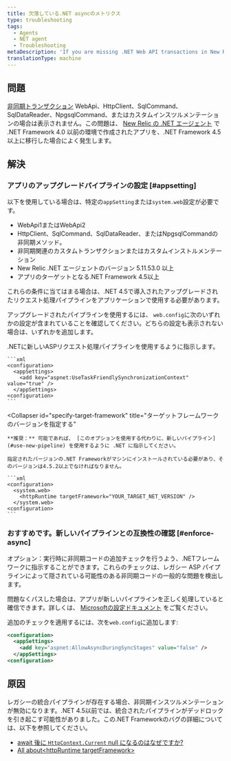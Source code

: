 ```yaml
---
title: 欠落している.NET asyncのメトリクス
type: troubleshooting
tags:
  - Agents
  - NET agent
  - Troubleshooting
metaDescription: 'If you are missing .NET Web API transactions in New Relic and your app targets .NET Framework 4.0, follow these procedures to apply a framework bug fix.'
translationType: machine
---
```


## 問題

[非同期トランザクション](/docs/agents/net-agent/additional-installation/async-support-net) WebApi、HttpClient、SqlCommand、SqlDataReader、NpgsqlCommand、またはカスタムインスツルメンテーションの場合は表示されません。この問題は、 [New Relic の .NET エージェント](/docs/agents/net-agent/getting-started/compatibility-requirements-net-framework-agent#net-version) で .NET Framework 4.0 以前の環境で作成されたアプリを、.NET Framework 4.5 以上に移行した場合によく発生します。

## 解決

### アプリのアップグレードパイプラインの設定 [#appsetting]

以下を使用している場合は、特定の`appSetting`または`system.web`設定が必要です。

* WebApi1またはWebApi2
* HttpClient、SqlCommand、SqlDataReader、またはNpgsqlCommandの非同期メソッド。
* 非同期関連のカスタムトランザクションまたはカスタムインストルメンテーション
* New Relic .NET エージェントのバージョン 5.11.53.0 以上
* アプリのターゲットとなる.NET Framework 4.5以上

これらの条件に当てはまる場合は、.NET 4.5で導入されたアップグレードされたリクエスト処理パイプラインをアプリケーションで使用する必要があります。

アップグレードされたパイプラインを使用するには、 `web.config`に次のいずれかの設定が含まれていることを確認してください。どちらの設定も表示されない場合は、いずれかを追加します。

<CollapserGroup>
  <Collapser
    id="use-new-pipeline"
    title="推奨事項新しいパイプラインを使用するように.NETに伝える"
  >
    .NETに新しいASPリクエスト処理パイプラインを使用するように指示します。

    ```xml
    <configuration>
      <appSettings>
        <add key="aspnet:UseTaskFriendlySynchronizationContext" value="true" />
      </appSettings>
    <configuration>
    ```
  </Collapser>

  <Collapser
    id="specify-target-framework"
    title="ターゲットフレームワークのバージョンを指定する"
  >
    **推奨：** 可能であれば、 [このオプションを使用する代わりに、新しいパイプライン](#use-new-pipeline) を使用するように .NET に指示してください。

    指定されたバージョンの.NET Frameworkがマシンにインストールされている必要があり、そのバージョンは4.5.2以上でなければなりません。

    ```xml
    <configuration>
      <system.web>
        <httpRuntime targetFramework="YOUR_TARGET_NET_VERSION" /> 
      </system.web>
    <configuration>
    ```
  </Collapser>
</CollapserGroup>

### おすすめです。新しいパイプラインとの互換性の確認 [#enforce-async]

オプション：実行時に非同期コードの追加チェックを行うよう、.NETフレームワークに指示することができます。これらのチェックは、レガシー ASP パイプラインによって隠されている可能性のある非同期コードの一般的な問題を検出します。

問題なくパスした場合は、アプリが新しいパイプラインを正しく処理していると確信できます。詳しくは、 [Microsoftの設定ドキュメント](https://msdn.microsoft.com/en-us/library/hh975440%28v=vs.120%29.aspx?f=255&MSPPError=-2147217396) をご覧ください。

追加のチェックを適用するには、次を`web.config`に追加します:

```xml
<configuration>
  <appSettings>
    <add key="aspnet:AllowAsyncDuringSyncStages" value="false" />
  </appSettings>
<configuration>
```

## 原因

レガシーの統合パイプラインが存在する場合、非同期インスツルメンテーションが無効になります。.NET 4.5以前では、統合されたパイプラインがデッドロックを引き起こす可能性がありました。この.NET Frameworkのバグの詳細については、以下を参照してください。

* [await 後に `HttpContext.Current` null になるのはなぜですか?](http://stackoverflow.com/questions/18383923/why-is-httpcontext-current-null-after-await)
* [All about&lt;httpRuntime targetFramework>](http://blogs.msdn.com/b/webdev/archive/2012/11/19/all-about-httpruntime-targetframework.aspx)